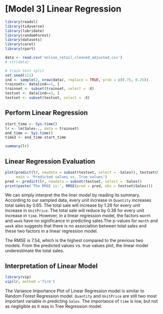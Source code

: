 # [Model 3] Linear Regression

```r
library(readxl)
library(tidyverse)
library(lubridate)
library(randomForest)
library(datasets)
library(caret)
library(rpart)

data <- read.csv('online_retail_cleaned_adjusted.csv')
# str(data)
```

```r
# train test split
set.seed(111)
ind <- sample(2, nrow(data), replace = TRUE, prob = c(0.75, 0.25))
trainset<- data[ind==1, ]
trainset <- subset(trainset, select = -X)
testset <- data[ind==2, ]
testset <- subset(testset, select = -X)
```

## Perform Linear Regression

```r
start_time <- Sys.time()
lr <- lm(Sales~., data = trainset)
end_time <- Sys.time()
time3 <- end_time-start_time

summary(lr)
```

## Linear Regression Evaluation

```r
plot(predict(lr, newdata = subset(testset, select = -Sales)), testset$Sales,
     main = 'Predicted values vs. True values')
pred <- predict(lr, newdata = subset(testset, select = -Sales))
print(paste('The RMSE is:', RMSE(pred = pred, obs = testset$Sales)))
```

We can simply interpret the the liner model by reading its summary. According to our sampled data, every unit increase in `Quantity` increases total sales by 0.65. The total sale will increase by 1.26 for every unit increase in `UnitPrice`. The total sale will reduce by 0.38 for every unit increase in `time`. However, in a linear regression model, the factors `month` and `week` have no significance in predicting sales.The p-values for `month` and `week` also suggests that there is no association between total sales and these two factors in a linear regression model.

The RMSE is 7.54, which is the highest compared to the previous two models. From the predicted values vs. true values plot, the linear model underestimate the total sales.

## Interpretation of Linear Model

```r
library(vip)
vip(lr, method ='firm')
```

The Variance Importance Plot of Linear Regression model is similar to Random Forest Regression model. `Quantity` and `UnitPrice` are still two most important variable in predicting `Sales`. The importance of `time` is low, but not as negligible as it was in Tree Regression model.

